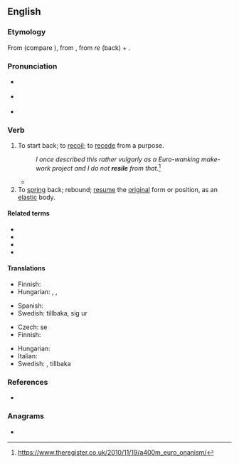 ==English==
{{was wotd|2009|May|3}}

===Etymology===
From {{etyl|frm|en}} {{m|frm|resiler}} (compare {{cog|fr|résilier}}), from {{etyl|la|en}} {{m|la|resiliō||spring back}}, from ''re'' (back) + {{m|la|saliō||I jump}}.

===Pronunciation===
* {{a|UK}} {{IPA|en|/ɹɪˈzaɪl/}}
* {{a|US}} {{IPA|en|/ɹəˈzaɪl/|/ɹiˈzaɪl/}}
* {{audio|en|en-us-resile.ogg|Audio (US)}}

===Verb===
{{en-verb|new=1}}

# To start back; to [[recoil]]; to [[recede]] from a purpose.
#: ''I once described this rather vulgarly as a Euro-wanking make-work project and I do not '''resile''' from that.''<ref>https://www.theregister.co.uk/2010/11/19/a400m_euro_onanism/</ref>
#* {{quote-book
|en
|year=2007
|author=David Pollard et al.
|title=Constitutional and Administrative Law: Text with Materials
|isbn=019928637X
|page=594
|passage=If a legitimate expectation is established, it must be unfair for the public authority to '''resile''' from giving effect to that expectation, unless the wider interests of the public require that the public authority '''resiles''' in order properly to protect those wider interests.}}
# To [[spring]] back; rebound; [[resume]] the [[original]] form or position, as an [[elastic]] body.

====Related terms====
* {{l|en|resiliency}}
* {{l|en|resilient}}
* {{l|en|resilience}}
* {{l|en|result}}

====Translations====
{{trans-top|to start back; recoil}}
* Finnish: {{t+|fi|vetäytyä}}
* Hungarian: {{t+|hu|visszalép}}, {{t+|hu|meghátrál}}, {{t+|hu|eláll}}
{{trans-mid}}
* Spanish: {{t+|es|retroceder}}
* Swedish: {{t+|sv|rygga}} tillbaka, {{t+|sv|dra}} sig ur
{{trans-bottom}}

{{trans-top|to spring back; rebound}}
* Czech: {{t+|cs|vrátit}} se
* Finnish: {{t|fi|palautua}}
{{trans-mid}}
* Hungarian: {{t+|hu|visszapattan}}
* Italian: {{t+|it|retrocedere}}
* Swedish: {{t|sv|rekylera}}, {{t+|sv|studsa}} tillbaka
{{trans-bottom}}

===References===
* {{R:Webster 1913}}

===Anagrams===
* {{anagrams|en|a=eeilrs|Eilers|Eisler|Leiser|Lieser|relies}}